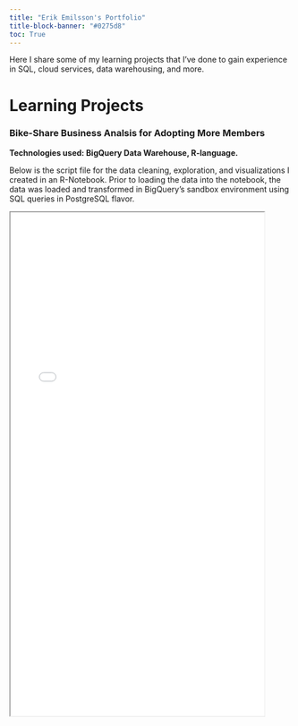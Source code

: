```yaml
---
title: "Erik Emilsson's Portfolio"
title-block-banner: "#0275d8"
toc: True
---
```


Here I share some of my learning projects that I've done to gain experience in SQL, cloud services, data warehousing, and more.

# Learning Projects

### Bike-Share Business Analsis for Adopting More Members

**Technologies used: BigQuery Data Warehouse, R-language.**

Below is the script file for the data cleaning, exploration, and visualizations I created in an R-Notebook. Prior to loading the data into the notebook, the data was loaded and transformed in BigQuery's sandbox environment using SQL queries in PostgreSQL flavor.

<iframe src="./Capstone/Capstone.html" style="transform: scale(0.9); transform-origin: top left;" width="100%" height="1000px"></iframe> 